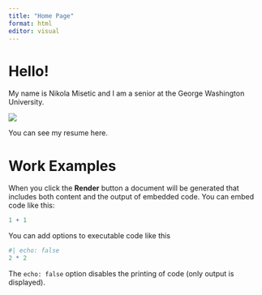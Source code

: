 ```yaml
---
title: "Home Page"
format: html
editor: visual
---
```


# Hello!

My name is Nikola Misetic and I am a senior at the George Washington University.

![](Grad Photo.png){fig-align="center"}

You can see my resume here.

# Work Examples

When you click the **Render** button a document will be generated that includes both content and the output of embedded code. You can embed code like this:

```r
1 + 1
```

You can add options to executable code like this

```r
#| echo: false
2 * 2
```

The `echo: false` option disables the printing of code (only output is displayed).
